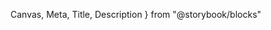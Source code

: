   Canvas,
  Meta,
  Title,
  Description
} from "@storybook/blocks"

<Meta of={ButtonStories} />

<Title />

The most basic form component. The button can be used to trigger events.

<Canvas of={ButtonStories.AllButtons} />

# variants

The buttons are divided in three variants: `primary`, `secondary` and `danger`. Each of them has its role and should be followed accordingly.

## primary

It means that the button is the main focus of the button group and triggers the main expected action. Usually used for submit or confirm functions.  

<Canvas of={ButtonStories.Primary} />

It is expected to have a maximum of only one primary button per button group

<Canvas of={ButtonStories.PrimaryButtonGroup} />

## secondary

This is the default button role. It can be used in any role, even in conjuction with primary variant.  

<Canvas of={ButtonStories.Secondary} />

## danger

Like the primary variant, the danger button is the main focus and triggers te main expected action of the button group, but this one is meant for destructive actions such as delete.

<Canvas of={ButtonStories.Danger} />

Like the primary variant it is expected to have a maximum of only one danger button per button group.

<Canvas of={ButtonStories.DangerButtonGroup} />
